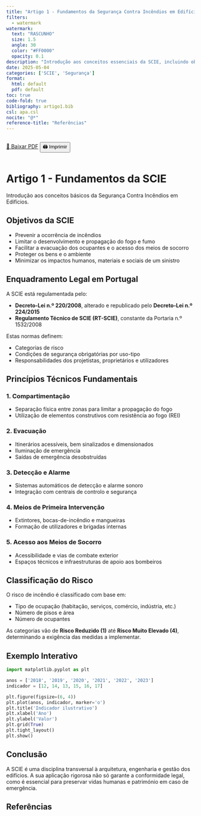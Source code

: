 ```yaml
---
title: "Artigo 1 - Fundamentos da Segurança Contra Incêndios em Edifícios (SCIE)"
filters:
  - watermark
watermark:
  text: "RASCUNHO"
  size: 1.5
  angle: 30
  color: "#FF0000"
  opacity: 0.1
description: "Introdução aos conceitos essenciais da SCIE, incluindo objetivos, princípios técnicos e enquadramento legal em Portugal."
date: 2025-05-04
categories: ['SCIE', 'Segurança']
format:
  html: default
  pdf: default
toc: true
code-fold: true
bibliography: artigo1.bib
csl: apa.csl
nocite: "@*"
reference-title: "Referências"
---
```


<div style="display: flex; gap: 1rem; margin-bottom: 1rem;">
  <a href="./index.pdf" target="_blank" class="btn btn-primary">📄 Baixar PDF</a>
  <button onclick="window.print()" class="btn btn-outline-secondary">🖨️ Imprimir</button>
</div>


# Artigo 1 - Fundamentos da SCIE

Introdução aos conceitos básicos da Segurança Contra Incêndios em Edifícios.


## Objetivos da SCIE

- Prevenir a ocorrência de incêndios
- Limitar o desenvolvimento e propagação do fogo e fumo
- Facilitar a evacuação dos ocupantes e o acesso dos meios de socorro
- Proteger os bens e o ambiente
- Minimizar os impactos humanos, materiais e sociais de um sinistro

## Enquadramento Legal em Portugal

A SCIE está regulamentada pelo:

- **Decreto-Lei n.º 220/2008**, alterado e republicado pelo **Decreto-Lei n.º 224/2015**
- **Regulamento Técnico de SCIE (RT-SCIE)**, constante da Portaria n.º 1532/2008

Estas normas definem:

- Categorias de risco
- Condições de segurança obrigatórias por uso-tipo
- Responsabilidades dos projetistas, proprietários e utilizadores

## Princípios Técnicos Fundamentais

### 1. Compartimentação

- Separação física entre zonas para limitar a propagação do fogo
- Utilização de elementos construtivos com resistência ao fogo (REI)

### 2. Evacuação

- Itinerários acessíveis, bem sinalizados e dimensionados
- Iluminação de emergência
- Saídas de emergência desobstruídas

### 3. Detecção e Alarme

- Sistemas automáticos de detecção e alarme sonoro
- Integração com centrais de controlo e segurança

### 4. Meios de Primeira Intervenção

- Extintores, bocas-de-incêndio e mangueiras
- Formação de utilizadores e brigadas internas

### 5. Acesso aos Meios de Socorro

- Acessibilidade e vias de combate exterior
- Espaços técnicos e infraestruturas de apoio aos bombeiros

## Classificação do Risco

O risco de incêndio é classificado com base em:

- Tipo de ocupação (habitação, serviços, comércio, indústria, etc.)
- Número de pisos e área
- Número de ocupantes

As categorias vão de **Risco Reduzido (1)** até **Risco Muito Elevado (4)**, determinando a exigência das medidas a implementar.

## Exemplo Interativo

::: {.content-visible when-format="html"}

<canvas id="graficoPrecos" width="600" height="400"></canvas>

<script src="https://cdn.jsdelivr.net/npm/chart.js"></script>
<script>
  const ctx = document.getElementById('graficoPrecos').getContext('2d');
  new Chart(ctx, {
    type: 'line',
    data: {
      labels: ['2018', '2019', '2020', '2021', '2022', '2023'],
      datasets: [{
        label: 'Exemplo de Indicador',
        data: [12, 14, 13, 15, 16, 17],
        borderWidth: 2,
        fill: false
      }]
    },
    options: {
      responsive: true,
      plugins: {
        legend: {
          position: 'top'
        },
        title: {
          display: true,
          text: 'Indicador ilustrativo'
        }
      }
    }
  });
</script>

:::

```python
import matplotlib.pyplot as plt

anos = ['2018', '2019', '2020', '2021', '2022', '2023']
indicador = [12, 14, 13, 15, 16, 17]

plt.figure(figsize=(6, 4))
plt.plot(anos, indicador, marker='o')
plt.title('Indicador ilustrativo')
plt.xlabel('Ano')
plt.ylabel('Valor')
plt.grid(True)
plt.tight_layout()
plt.show()
```


## Conclusão

A SCIE é uma disciplina transversal à arquitetura, engenharia e gestão dos edifícios. A sua aplicação rigorosa não só garante a conformidade legal, como é essencial para preservar vidas humanas e património em caso de emergência.

## Referências
